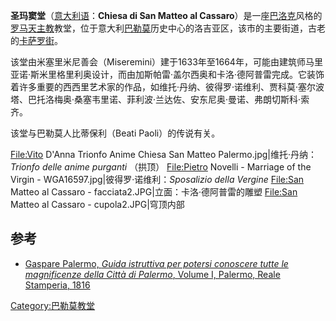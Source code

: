 {{Infobox religious building
| building_name         = 圣玛窦堂
| native_name           = Chiesa di San Matteo al Cassaro
| image                 = Chiesa di San Matteo al Cassaro (Palermo) - Facciata1.JPG
| location              = 意大利[[巴勒莫|巴勒莫]]
| coordinates           = {{coord|38|06|58.81|N|13|21|45.5|E|display=inline,title}}
| religious_affiliation = [[罗马天主教|罗马天主教]]
| rite                  = [[罗马礼|罗马礼]]
| province              = [[天主教巴勒莫总教区|天主教巴勒莫总教区]]
| district              =
| consecration_year     = 1647
| architect             = 马里亚诺·斯米里格里利奥
| architecture_style    = [[西西里巴洛克|西西里巴洛克]]
| facade_direction      = 
| groundbreaking        = 1633
| year_completed        = 1664
}}
'''圣玛窦堂'''（[[意大利语|意大利语]]：'''Chiesa di San Matteo al Cassaro'''）是一座[[巴洛克|巴洛克]]风格的[[罗马天主教|罗马天主教]]教堂，位于意大利[[巴勒莫|巴勒莫]]历史中心的洛吉亚区，该市的主要街道，古老的[[卡萨罗街|卡萨罗街]]。

该堂由米塞里米尼善会（Miseremini）建于1633年至1664年，可能由建筑师马里亚诺·斯米里格里利奥设计，而由加斯帕雷·盖尔西奥和卡洛·德阿普雷完成。它装饰着许多重要的西西里艺术家的作品，如维托·丹纳、彼得罗·诺维利、贾科莫·塞尔波塔、巴托洛梅奥·桑塞韦里诺、菲利波·兰达佐、安东尼奥·曼诺、弗朗切斯科·索齐。

该堂与巴勒莫人比蒂保利（Beati Paoli）的传说有关。

<gallery>
File:Vito D'Anna Trionfo Anime Chiesa San Matteo Palermo.jpg|维托·丹纳：''Trionfo delle anime purganti'' （拱顶）
File:Pietro Novelli - Marriage of the Virgin - WGA16597.jpg|彼得罗·诺维利：''Sposalizio della Vergine''
File:San Matteo al Cassaro - facciata2.JPG|立面：卡洛·德阿普雷的雕塑
File:San Matteo al Cassaro - cupola2.JPG|穹顶内部
</gallery>

== 参考 ==
* [https://books.google.it/books?id=rVsUAAAAQAAJ&printsec=frontcover&hl=it&source=gbs_ge_summary_r&cad=0#v=onepage&q&f=false Gaspare Palermo, ''Guida istruttiva per potersi conoscere tutte le magnificenze della Città di Palermo'', Volume I, Palermo, Reale Stamperia, 1816]{{Wayback|url=https://books.google.it/books?id=rVsUAAAAQAAJ&printsec=frontcover&hl=it&source=gbs_ge_summary_r&cad=0#v=onepage&q&f=false |date=20160610025127 }}

[[Category:巴勒莫教堂|Category:巴勒莫教堂]]